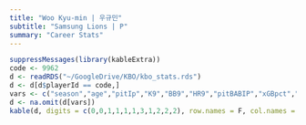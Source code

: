 ```yaml
---
title: "Woo Kyu-min | 우규민"
subtitle: "Samsung Lions | P"
summary: "Career Stats"
---
```

```r
suppressMessages(library(kableExtra))
code <- 9962
d <- readRDS("~/GoogleDrive/KBO/kbo_stats.rds")
d <- d[d$playerId == code,]
vars <- c("season","age","pitIp","K9","BB9","HR9","pitBABIP","xGBpct","xFIP","FIP","pitWAR")
d <- na.omit(d[vars])
kable(d, digits = c(0,0,1,1,1,1,3,1,2,2,2), row.names = F, col.names = c("Season","Age","IP","K/9","BB/9","HR/9","BABIP","xGB%","xFIP","FIP","WAR")) %>% kable_styling(bootstrap_options = c("striped", "hover"), fixed_thead = T)
```
